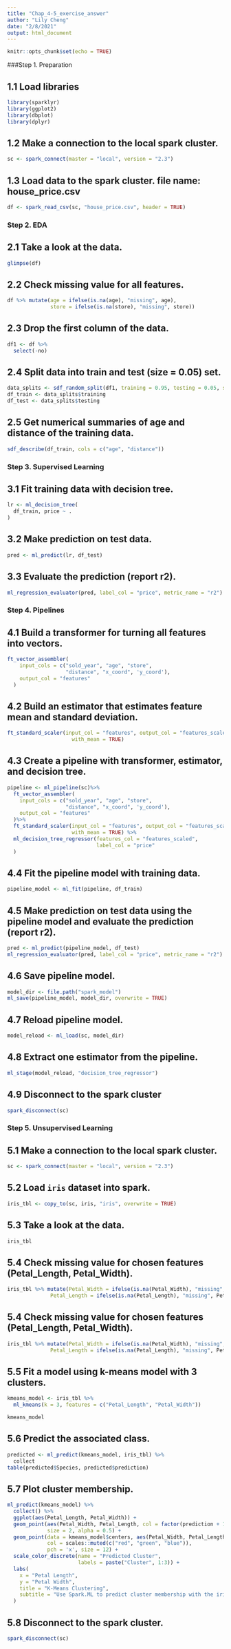 ```yaml
---
title: "Chap_4-5_exercise_answer"
author: "Lily Cheng"
date: "2/8/2021"
output: html_document
---
```


```r
knitr::opts_chunk$set(echo = TRUE)
```

###Step 1. Preparation

## 1.1 Load libraries
```r
library(sparklyr)
library(ggplot2)
library(dbplot)
library(dplyr)
```

## 1.2 Make a connection to the local spark cluster.
```r
sc <- spark_connect(master = "local", version = "2.3")
```

## 1.3 Load data to the spark cluster. file name: house_price.csv
```r
df <- spark_read_csv(sc, "house_price.csv", header = TRUE)
```

### Step 2. EDA

## 2.1 Take a look at the data.
```r
glimpse(df)
```

## 2.2 Check missing value for all features.
```r
df %>% mutate(age = ifelse(is.na(age), "missing", age),
              store = ifelse(is.na(store), "missing", store))
```

## 2.3 Drop the first column of the data.
```r
df1 <- df %>%  
  select(-no)
```

## 2.4 Split data into train and test (size = 0.05) set.
```r
data_splits <- sdf_random_split(df1, training = 0.95, testing = 0.05, seed = 42)
df_train <- data_splits$training
df_test <- data_splits$testing
```

## 2.5 Get numerical summaries of age and distance of the training data.
```r
sdf_describe(df_train, cols = c("age", "distance"))
```

### Step 3. Supervised Learning

## 3.1 Fit training data with decision tree.
```r
lr <- ml_decision_tree(
  df_train, price ~ .
)
```

## 3.2 Make prediction on test data.
```r
pred <- ml_predict(lr, df_test)
```

## 3.3 Evaluate the prediction (report r2).
```r
ml_regression_evaluator(pred, label_col = "price", metric_name = "r2")
```

### Step 4. Pipelines

## 4.1 Build a transformer for turning all features into vectors.
```r
ft_vector_assembler(
    input_cols = c("sold_year", "age", "store", 
                   "distance", "x_coord", 'y_coord'), 
    output_col = "features"
  )
```

## 4.2 Build an estimator that estimates feature mean and standard deviation.
```r
ft_standard_scaler(input_col = "features", output_col = "features_scaled", 
                     with_mean = TRUE)
```

## 4.3 Create a pipeline with transformer, estimator, and decision tree.
```r
pipeline <- ml_pipeline(sc)%>%
  ft_vector_assembler(
    input_cols = c("sold_year", "age", "store", 
                   "distance", "x_coord", 'y_coord'), 
    output_col = "features"
  )%>%
  ft_standard_scaler(input_col = "features", output_col = "features_scaled", 
                     with_mean = TRUE) %>% 
  ml_decision_tree_regressor(features_col = "features_scaled",
                             label_col = "price"
  )

```

## 4.4 Fit the pipeline model with training data.
```r
pipeline_model <- ml_fit(pipeline, df_train)
```

## 4.5 Make prediction on test data using the pipeline model and evaluate the prediction (report r2).
```r
pred <- ml_predict(pipeline_model, df_test)
ml_regression_evaluator(pred, label_col = "price", metric_name = "r2")

```

## 4.6 Save pipeline model.
```r
model_dir <- file.path("spark_model")
ml_save(pipeline_model, model_dir, overwrite = TRUE)

```

## 4.7 Reload pipeline model.
```r
model_reload <- ml_load(sc, model_dir)
```

## 4.8 Extract one estimator from the pipeline.
```r
ml_stage(model_reload, "decision_tree_regressor")

```

## 4.9 Disconnect to the spark cluster
```r
spark_disconnect(sc)
```

### Step 5. Unsupervised Learning

## 5.1 Make a connection to the local spark cluster.
```r
sc <- spark_connect(master = "local", version = "2.3")
```

## 5.2 Load `iris` dataset into spark.
```r
iris_tbl <- copy_to(sc, iris, "iris", overwrite = TRUE)

```

## 5.3 Take a look at the data.
```r
iris_tbl
```

## 5.4 Check missing value for chosen features (Petal_Length, Petal_Width).
```r
iris_tbl %>% mutate(Petal_Width = ifelse(is.na(Petal_Width), "missing", Petal_Width),
              Petal_Length = ifelse(is.na(Petal_Length), "missing", Petal_Length))
```
## 5.4 Check missing value for chosen features (Petal_Length, Petal_Width).
```r
iris_tbl %>% mutate(Petal_Width = ifelse(is.na(Petal_Width), "missing", Petal_Width),
              Petal_Length = ifelse(is.na(Petal_Length), "missing", Petal_Length))
```

## 5.5 Fit a model using k-means model with 3 clusters.
```r
kmeans_model <- iris_tbl %>%
  ml_kmeans(k = 3, features = c("Petal_Length", "Petal_Width"))

kmeans_model
```

## 5.6 Predict the associated class.
```r
predicted <- ml_predict(kmeans_model, iris_tbl) %>%
  collect
table(predicted$Species, predicted$prediction)
```

## 5.7 Plot cluster membership.
```r
ml_predict(kmeans_model) %>%
  collect() %>%
  ggplot(aes(Petal_Length, Petal_Width)) +
  geom_point(aes(Petal_Width, Petal_Length, col = factor(prediction + 1)),
             size = 2, alpha = 0.5) + 
  geom_point(data = kmeans_model$centers, aes(Petal_Width, Petal_Length),
             col = scales::muted(c("red", "green", "blue")),
             pch = 'x', size = 12) +
  scale_color_discrete(name = "Predicted Cluster",
                       labels = paste("Cluster", 1:3)) +
  labs(
    x = "Petal Length",
    y = "Petal Width",
    title = "K-Means Clustering",
    subtitle = "Use Spark.ML to predict cluster membership with the iris dataset."
  )
```
## 5.8 Disconnect to the spark cluster.
```r
spark_disconnect(sc)
```

